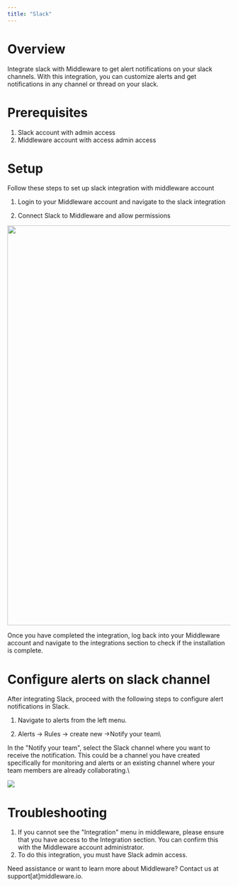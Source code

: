 ---
title: "Slack"
---

# Overview

Integrate slack with Middleware to get alert notifications on your slack channels. With this integration, you can customize alerts and get notifications in any channel or thread on your slack.

# Prerequisites
1.  Slack account with admin access
2.  Middleware account with access admin access

# Setup

Follow these steps to set up slack integration with middleware account

1. Login to your Middleware account and navigate to the slack integration

2. Connect Slack to Middleware and allow permissions

<img src="https://media.giphy.com/media/v1.Y2lkPTc5MGI3NjExbmV4cWdiNGNpYXlzY2l2YzNibGJldHdnODZjZjVoZ3V1bDlnMWFmOCZlcD12MV9pbnRlcm5hbF9naWZfYnlfaWQmY3Q9Zw/0cM1wAMDutGbxZQnsq/giphy.gif" width="900" height="900" />

<Note> Once you have completed the integration, log back into your Middleware account and navigate to the integrations section to check if the installation is complete. </Note>
 

# Configure alerts on slack channel
After integrating Slack, proceed with the following steps to configure alert notifications in Slack.

1.  Navigate to alerts from the left menu.

2.  Alerts -> Rules -> create new ->Notify your team\

In the "Notify your team", select the Slack channel where you want to receive the notification. This could be a channel you have created specifically for monitoring and alerts or an existing channel where your team members are already collaborating.\

<img src="/images/integration/sl2.png" />

# Troubleshooting

1.  If you cannot see the "Integration" menu in middleware, please ensure that you have access to the Integration section. You can confirm this with the Middleware account administrator.
2.  To do this integration, you must have Slack admin access.

<Note> Need assistance or want to learn more about Middleware? Contact us at support[at]middleware.io. </Note>